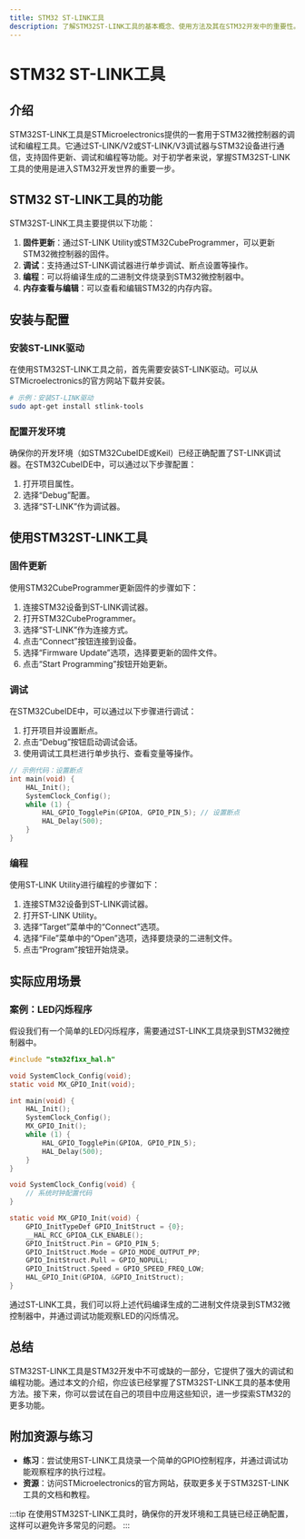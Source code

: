 ```yaml
---
title: STM32 ST-LINK工具
description: 了解STM32ST-LINK工具的基本概念、使用方法及其在STM32开发中的重要性。本文适合初学者，包含代码示例和实际应用场景。
---
```


# STM32 ST-LINK工具

## 介绍

STM32ST-LINK工具是STMicroelectronics提供的一套用于STM32微控制器的调试和编程工具。它通过ST-LINK/V2或ST-LINK/V3调试器与STM32设备进行通信，支持固件更新、调试和编程等功能。对于初学者来说，掌握STM32ST-LINK工具的使用是进入STM32开发世界的重要一步。

## STM32 ST-LINK工具的功能

STM32ST-LINK工具主要提供以下功能：

1. **固件更新**：通过ST-LINK Utility或STM32CubeProgrammer，可以更新STM32微控制器的固件。
2. **调试**：支持通过ST-LINK调试器进行单步调试、断点设置等操作。
3. **编程**：可以将编译生成的二进制文件烧录到STM32微控制器中。
4. **内存查看与编辑**：可以查看和编辑STM32的内存内容。

## 安装与配置

### 安装ST-LINK驱动

在使用STM32ST-LINK工具之前，首先需要安装ST-LINK驱动。可以从STMicroelectronics的官方网站下载并安装。

```bash
# 示例：安装ST-LINK驱动
sudo apt-get install stlink-tools
```

### 配置开发环境

确保你的开发环境（如STM32CubeIDE或Keil）已经正确配置了ST-LINK调试器。在STM32CubeIDE中，可以通过以下步骤配置：

1. 打开项目属性。
2. 选择“Debug”配置。
3. 选择“ST-LINK”作为调试器。

## 使用STM32ST-LINK工具

### 固件更新

使用STM32CubeProgrammer更新固件的步骤如下：

1. 连接STM32设备到ST-LINK调试器。
2. 打开STM32CubeProgrammer。
3. 选择“ST-LINK”作为连接方式。
4. 点击“Connect”按钮连接到设备。
5. 选择“Firmware Update”选项，选择要更新的固件文件。
6. 点击“Start Programming”按钮开始更新。

### 调试

在STM32CubeIDE中，可以通过以下步骤进行调试：

1. 打开项目并设置断点。
2. 点击“Debug”按钮启动调试会话。
3. 使用调试工具栏进行单步执行、查看变量等操作。

```c
// 示例代码：设置断点
int main(void) {
    HAL_Init();
    SystemClock_Config();
    while (1) {
        HAL_GPIO_TogglePin(GPIOA, GPIO_PIN_5); // 设置断点
        HAL_Delay(500);
    }
}
```

### 编程

使用ST-LINK Utility进行编程的步骤如下：

1. 连接STM32设备到ST-LINK调试器。
2. 打开ST-LINK Utility。
3. 选择“Target”菜单中的“Connect”选项。
4. 选择“File”菜单中的“Open”选项，选择要烧录的二进制文件。
5. 点击“Program”按钮开始烧录。

## 实际应用场景

### 案例：LED闪烁程序

假设我们有一个简单的LED闪烁程序，需要通过ST-LINK工具烧录到STM32微控制器中。

```c
#include "stm32f1xx_hal.h"

void SystemClock_Config(void);
static void MX_GPIO_Init(void);

int main(void) {
    HAL_Init();
    SystemClock_Config();
    MX_GPIO_Init();
    while (1) {
        HAL_GPIO_TogglePin(GPIOA, GPIO_PIN_5);
        HAL_Delay(500);
    }
}

void SystemClock_Config(void) {
    // 系统时钟配置代码
}

static void MX_GPIO_Init(void) {
    GPIO_InitTypeDef GPIO_InitStruct = {0};
    __HAL_RCC_GPIOA_CLK_ENABLE();
    GPIO_InitStruct.Pin = GPIO_PIN_5;
    GPIO_InitStruct.Mode = GPIO_MODE_OUTPUT_PP;
    GPIO_InitStruct.Pull = GPIO_NOPULL;
    GPIO_InitStruct.Speed = GPIO_SPEED_FREQ_LOW;
    HAL_GPIO_Init(GPIOA, &GPIO_InitStruct);
}
```

通过ST-LINK工具，我们可以将上述代码编译生成的二进制文件烧录到STM32微控制器中，并通过调试功能观察LED的闪烁情况。

## 总结

STM32ST-LINK工具是STM32开发中不可或缺的一部分，它提供了强大的调试和编程功能。通过本文的介绍，你应该已经掌握了STM32ST-LINK工具的基本使用方法。接下来，你可以尝试在自己的项目中应用这些知识，进一步探索STM32的更多功能。

## 附加资源与练习

- **练习**：尝试使用ST-LINK工具烧录一个简单的GPIO控制程序，并通过调试功能观察程序的执行过程。
- **资源**：访问STMicroelectronics的官方网站，获取更多关于STM32ST-LINK工具的文档和教程。

:::tip
在使用STM32ST-LINK工具时，确保你的开发环境和工具链已经正确配置，这样可以避免许多常见的问题。
:::